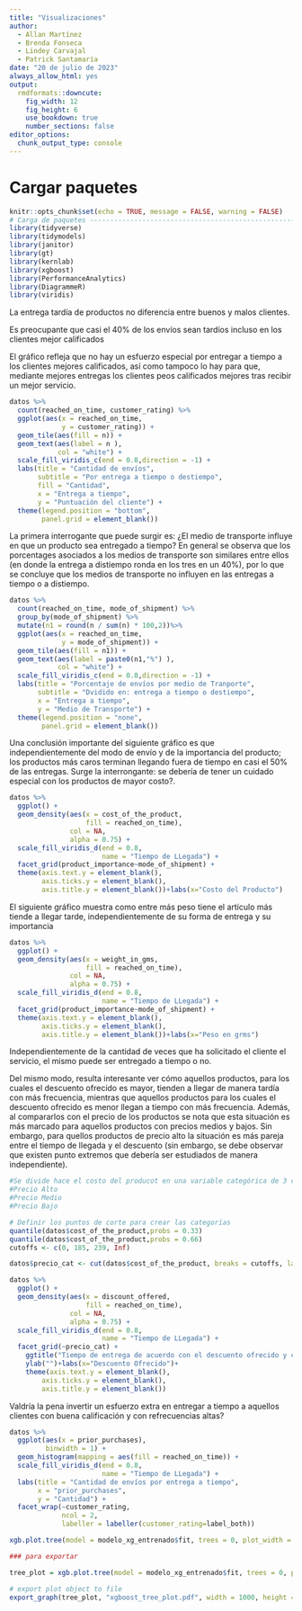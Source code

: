 ```yaml
---
title: "Visualizaciones"
author: 
  - Allan Martínez
  - Brenda Fonseca
  - Lindey Carvajal
  - Patrick Santamaría
date: "20 de julio de 2023"
always_allow_html: yes
output:
  rmdformats::downcute:
    fig_width: 12
    fig_height: 6
    use_bookdown: true
    number_sections: false
editor_options:
  chunk_output_type: console
---
```


# Cargar paquetes

```r
knitr::opts_chunk$set(echo = TRUE, message = FALSE, warning = FALSE)
# Carga de paquetes ------------------------------------------------------------
library(tidyverse)
library(tidymodels)
library(janitor)
library(gt)
library(kernlab)
library(xgboost)
library(PerformanceAnalytics)
library(DiagrammeR)
library(viridis)
```

La entrega tardía de productos no diferencia entre buenos y malos clientes.

Es preocupante que casi el 40% de los envíos sean tardíos incluso en los clientes mejor calificados

El gráfico refleja que no hay un esfuerzo especial por entregar a tiempo a los clientes mejores calificados, así como tampoco lo hay para que, mediante mejores entregas los clientes peos calificados mejores tras recibir un mejor servicio.

```r
datos %>% 
  count(reached_on_time, customer_rating) %>% 
  ggplot(aes(x = reached_on_time, 
             y = customer_rating)) + 
  geom_tile(aes(fill = n)) + 
  geom_text(aes(label = n ), 
            col = "white") + 
  scale_fill_viridis_c(end = 0.8,direction = -1) +
  labs(title = "Cantidad de envíos", 
       subtitle = "Por entrega a tiempo o destiempo", 
       fill = "Cantidad", 
       x = "Entrega a tiempo", 
       y = "Puntuación del cliente") + 
  theme(legend.position = "bottom",
        panel.grid = element_blank())
```
La primera interrogante que puede surgir es: ¿El medio de transporte influye en que un producto sea entregado a tiempo?
En general se observa que los porcentages asociados a los medios de transporte son similares entre ellos (en donde la entrega a distiempo ronda en los tres en un 40%), por lo que se concluye que los medios de transporte no influyen en las entregas a tiempo o a distiempo.

```r
datos %>% 
  count(reached_on_time, mode_of_shipment) %>%
  group_by(mode_of_shipment) %>%
  mutate(n1 = round(n / sum(n) * 100,2))%>% 
  ggplot(aes(x = reached_on_time, 
             y = mode_of_shipment)) + 
  geom_tile(aes(fill = n1)) + 
  geom_text(aes(label = paste0(n1,"%") ), 
            col = "white") + 
  scale_fill_viridis_c(end = 0.8,direction = -1) +
  labs(title = "Porcentaje de envíos por medio de Tranporte", 
       subtitle = "Dvidido en: entrega a tiempo o destiempo",
       x = "Entrega a tiempo", 
       y = "Medio de Transporte") + 
  theme(legend.position = "none",
        panel.grid = element_blank())

```
Una conclusión importante del siguiente gráfico es que independientemente del modo de envío y de la importancia del producto; los productos más caros terminan llegando fuera de tiempo en casi el 50% de las entregas. Surge la interrongante: se debería de tener un cuidado especial con los productos de mayor costo?.

```r
datos %>% 
  ggplot() +
  geom_density(aes(x = cost_of_the_product,
                   fill = reached_on_time),
               col = NA,
               alpha = 0.75) +
  scale_fill_viridis_d(end = 0.8, 
                       name = "Tiempo de LLegada") +
  facet_grid(product_importance~mode_of_shipment) +
  theme(axis.text.y = element_blank(),
        axis.ticks.y = element_blank(),
        axis.title.y = element_blank())+labs(x="Costo del Producto")

```


El siguiente gráfico muestra como entre más peso tiene el artículo más tiende a llegar tarde, independientemente de su forma de entrega y su importancia

```r
datos %>% 
  ggplot() +
  geom_density(aes(x = weight_in_gms,
                   fill = reached_on_time),
               col = NA,
               alpha = 0.75) +
  scale_fill_viridis_d(end = 0.8, 
                       name = "Tiempo de LLegada") +
  facet_grid(product_importance~mode_of_shipment) +
  theme(axis.text.y = element_blank(),
        axis.ticks.y = element_blank(),
        axis.title.y = element_blank())+labs(x="Peso en grms")
```

Independientemente de la cantidad de veces que ha solicitado el cliente el servicio, el mismo puede ser entregado a tiempo o no. 

Del mismo modo, resulta interesante ver cómo aquellos productos, para los cuales el descuento ofrecido es mayor, tienden a llegar de manera tardía con más frecuencia, mientras que aquellos productos para los cuales el descuento ofrecido es menor llegan a tiempo con más frecuencia.
Además, al compararlos con el precio de los productos se nota que esta situación es más marcado para aquellos productos con precios medios y bajos. Sin embargo, para quellos productos de precio alto la situación es más pareja entre el tiempo de llegada y el descuento (sin embargo, se debe observar que existen punto extremos que debería ser estudiados de manera independiente).

```r
#Se divide hace el costo del producot en una variable categórica de 3 categorías:
#Precio Alto
#Precio Medio
#Precio Bajo

# Definir los puntos de corte para crear las categorías
quantile(datos$cost_of_the_product,probs = 0.33)
quantile(datos$cost_of_the_product,probs = 0.66)
cutoffs <- c(0, 185, 239, Inf)

datos$precio_cat <- cut(datos$cost_of_the_product, breaks = cutoffs, labels = c("Precio Bajo", "Precio Medio", "Precio Alto"))

datos %>% 
  ggplot() +
  geom_density(aes(x = discount_offered,
                   fill = reached_on_time),
               col = NA,
               alpha = 0.75) +
  scale_fill_viridis_d(end = 0.8, 
                       name = "Tiempo de LLegada") +
  facet_grid(~precio_cat) +
    ggtitle("Tiempo de entrega de acuerdo con el descuento ofrecido y con el precio del producto") +
    ylab("")+labs(x="Descuento Ofrecido")+
    theme(axis.text.y = element_blank(),
        axis.ticks.y = element_blank(),
        axis.title.y = element_blank())
```

Valdría la pena invertir un esfuerzo extra en entregar a tiempo a aquellos clientes con buena calificación y con refrecuencias altas?

```r

datos %>% 
  ggplot(aes(x = prior_purchases),
         binwidth = 1) + 
  geom_histogram(mapping = aes(fill = reached_on_time)) + 
  scale_fill_viridis_d(end = 0.8, 
                       name = "Tiempo de LLegada") +
  labs(title = "Cantidad de envíos por entrega a tiempo",
       x = "prior_purchases",
       y = "Cantidad") +
  facet_wrap(~customer_rating, 
             ncol = 2,
             labeller = labeller(customer_rating=label_both))
```


```r
xgb.plot.tree(model = modelo_xg_entrenado$fit, trees = 0, plot_width = 1000, plot_height = 1000)

### para exportar

tree_plot = xgb.plot.tree(model = modelo_xg_entrenado$fit, trees = 0, plot_width = 1000, plot_height = 1000, render = FALSE)

# export plot object to file
export_graph(tree_plot, "xgboost_tree_plot.pdf", width = 1000, height = 1000)
```

